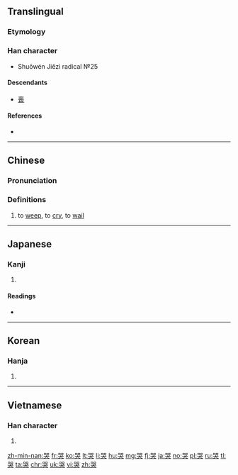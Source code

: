 ==Translingual==
{{stroke order|strokes=10}}

===Etymology===
{{Han compound|吅|犬|c1=s|c2=p|t2=獄|ls=psc}}

===Han character===
{{Han char|rn=30|rad=口|as=07|sn=10|four=6643<sub>0</sub>|canj=口口戈大 (RRIK)|ids=⿱吅犬}}
* Shuōwén Jiězì radical №25

====Descendants====
* [[喪]]

====References====
* {{Han ref|kx=0190.250|dkj=03658|dj=0410.060|hdz=10629.020|uh=54ED|ud=21741|bh=ADFA|bd=44538}}

----

==Chinese==
{{zh-forms}}

===Pronunciation===
{{zh-pron
|m=kū
|ma=y
|c=huk1
|md=kók
|mn=khàu
|w=4khoq
|mc=y
|oc=y
|cat=v
}}

===Definitions===
{{zh-hanzi}}

# to [[weep]], to [[cry]], to [[wail]]

{{zh-cat|Beginning}}

----

==Japanese==

===Kanji===
{{ja-kanji|grade=|rs=口07}}

# {{defn|lang=ja|sort=口07}}

====Readings====
* {{ja-readings|on=[[こく]] (koku)|kun=[[なく]] (naku)}}

----

==Korean==

===Hanja===
{{ko-hanja|hangeul=곡|mr=kok}}

# {{defn|lang=ko|sort=口07}}

----

==Vietnamese==

===Han character===
{{vi-hantu|[[khốc]], [[khóc]]|rs=口07}}

# {{defn|lang=vi|sort=口07}}

[[zh-min-nan:哭]]
[[fr:哭]]
[[ko:哭]]
[[lt:哭]]
[[li:哭]]
[[hu:哭]]
[[mg:哭]]
[[fj:哭]]
[[ja:哭]]
[[no:哭]]
[[pl:哭]]
[[ru:哭]]
[[tl:哭]]
[[ta:哭]]
[[chr:哭]]
[[uk:哭]]
[[vi:哭]]
[[zh:哭]]